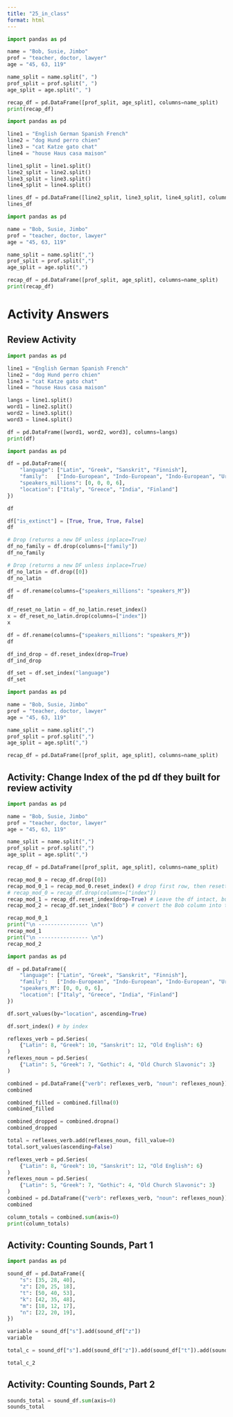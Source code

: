 ```yaml
---
title: "25_in_class"
format: html
---
```



```python
import pandas as pd

name = "Bob, Susie, Jimbo"
prof = "teacher, doctor, lawyer"
age = "45, 63, 119"

name_split = name.split(", ")
prof_split = prof.split(", ")
age_split = age.split(", ")

recap_df = pd.DataFrame([prof_split, age_split], columns=name_split)
print(recap_df)
```
```python
import pandas as pd

line1 = "English German Spanish French"
line2 = "dog Hund perro chien"
line3 = "cat Katze gato chat"
line4 = "house Haus casa maison"

line1_split = line1.split()
line2_split = line2.split()
line3_split = line3.split()
line4_split = line4.split()

lines_df = pd.DataFrame([line2_split, line3_split, line4_split], columns = line1_split)
lines_df
```



















```python
import pandas as pd

name = "Bob, Susie, Jimbo"
prof = "teacher, doctor, lawyer"
age = "45, 63, 119"

name_split = name.split(",")
prof_split = prof.split(",")
age_split = age.split(",")

recap_df = pd.DataFrame([prof_split, age_split], columns=name_split)
print(recap_df)
```


# Activity Answers

## Review Activity

``` python
import pandas as pd

line1 = "English German Spanish French"
line2 = "dog Hund perro chien"
line3 = "cat Katze gato chat"
line4 = "house Haus casa maison"

langs = line1.split()
word1 = line2.split()
word2 = line3.split()
word3 = line4.split()

df = pd.DataFrame([word1, word2, word3], columns=langs)
print(df)
```

```python
import pandas as pd

df = pd.DataFrame({
    "language": ["Latin", "Greek", "Sanskrit", "Finnish"],
    "family":   ["Indo-European", "Indo-European", "Indo-European", "Uralic"],
    "speakers_millions": [0, 0, 0, 6],
    "location": ["Italy", "Greece", "India", "Finland"]
})

df
```


```python
df["is_extinct"] = [True, True, True, False]
df
```


```python
# Drop (returns a new DF unless inplace=True)
df_no_family = df.drop(columns=["family"])
df_no_family
```



```python
# Drop (returns a new DF unless inplace=True) 
df_no_latin = df.drop([0])
df_no_latin
```

```python
df = df.rename(columns={"speakers_millions": "speakers_M"})
df
```


```python
df_reset_no_latin = df_no_latin.reset_index()
x = df_reset_no_latin.drop(columns=["index"])
x
```
```python
df = df.rename(columns={"speakers_millions": "speakers_M"})
df
```


```python
df_ind_drop = df.reset_index(drop=True)
df_ind_drop
```


```python
df_set = df.set_index("language")
df_set
```

```python
import pandas as pd

name = "Bob, Susie, Jimbo"
prof = "teacher, doctor, lawyer"
age = "45, 63, 119"

name_split = name.split(",")
prof_split = prof.split(",")
age_split = age.split(",")

recap_df = pd.DataFrame([prof_split, age_split], columns=name_split)


```










## Activity: Change Index of the pd df they built for review activity

```python
import pandas as pd

name = "Bob, Susie, Jimbo"
prof = "teacher, doctor, lawyer"
age = "45, 63, 119"

name_split = name.split(",")
prof_split = prof.split(",")
age_split = age.split(",")

recap_df = pd.DataFrame([prof_split, age_split], columns=name_split)

recap_mod_0 = recap_df.drop([0])
recap_mod_0_1 = recap_mod_0.reset_index() # drop first row, then resetting the index
# recap_mod_0 = recap_df.drop(columns=["index"])
recap_mod_1 = recap_df.reset_index(drop=True) # Leave the df intact, but drop the index altogether
recap_mod_2 = recap_df.set_index("Bob") # convert the Bob column into the index.

recap_mod_0_1
print("\n ---------------- \n")
recap_mod_1
print("\n ---------------- \n")
recap_mod_2

```




```python
import pandas as pd

df = pd.DataFrame({
    "language": ["Latin", "Greek", "Sanskrit", "Finnish"],
    "family":   ["Indo-European", "Indo-European", "Indo-European", "Uralic"],
    "speakers_M": [0, 0, 0, 6],
    "location": ["Italy", "Greece", "India", "Finland"]
})

df.sort_values(by="location", ascending=True)
```

```python
df.sort_index() # by index
```

```python
reflexes_verb = pd.Series(
    {"Latin": 8, "Greek": 10, "Sanskrit": 12, "Old English": 6}
)
reflexes_noun = pd.Series(
    {"Latin": 5, "Greek": 7, "Gothic": 4, "Old Church Slavonic": 3}
)

combined = pd.DataFrame({"verb": reflexes_verb, "noun": reflexes_noun})
combined
```

```python
combined_filled = combined.fillna(0)
combined_filled
```

```python
combined_dropped = combined.dropna()
combined_dropped
```

```python
total = reflexes_verb.add(reflexes_noun, fill_value=0)
total.sort_values(ascending=False)
```

```python
reflexes_verb = pd.Series(
    {"Latin": 8, "Greek": 10, "Sanskrit": 12, "Old English": 6}
)
reflexes_noun = pd.Series(
    {"Latin": 5, "Greek": 7, "Gothic": 4, "Old Church Slavonic": 3}
)
combined = pd.DataFrame({"verb": reflexes_verb, "noun": reflexes_noun})
combined

column_totals = combined.sum(axis=0)
print(column_totals)
```




## Activity: Counting Sounds, Part 1

```python
import pandas as pd

sound_df = pd.DataFrame({
    "s": [35, 28, 40],
    "z": [20, 25, 18],
    "t": [50, 40, 53],
    "k": [42, 35, 48],
    "m": [18, 12, 17],
    "n": [22, 20, 19],
})

variable = sound_df["s"].add(sound_df["z"])
variable
```







```python

total_c = sound_df["s"].add(sound_df["z"]).add(sound_df["t"]).add(sound_df["k"]).add(sound_df["m"]).add(sound_df["n"])

total_c_2

```




## Activity: Counting Sounds, Part 2

```python

sounds_total = sound_df.sum(axis=0)
sounds_total
```
